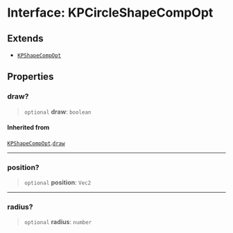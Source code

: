 # Interface: KPCircleShapeCompOpt

## Extends

- [`KPShapeCompOpt`](/KaPlanck/api/interfaces/KPShapeCompOpt49)

## Properties

### draw?

> `optional` **draw**: `boolean`

#### Inherited from

[`KPShapeCompOpt`](/KaPlanck/api/interfaces/KPShapeCompOpt182).[`draw`](/KaPlanck/api/interfaces/KPShapeCompOpt#draw233)

***

### position?

> `optional` **position**: `Vec2`

***

### radius?

> `optional` **radius**: `number`
